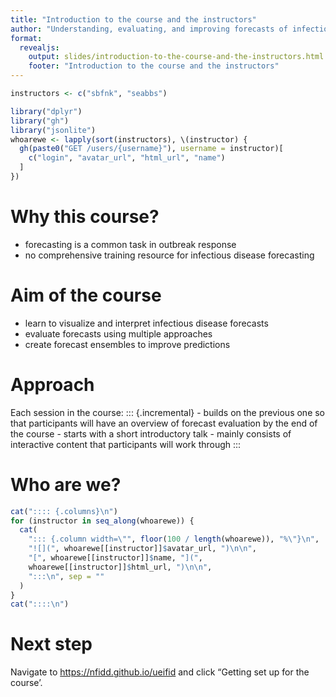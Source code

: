 ```yaml
---
title: "Introduction to the course and the instructors"
author: "Understanding, evaluating, and improving forecasts of infectious disease burden"
format:
  revealjs:
    output: slides/introduction-to-the-course-and-the-instructors.html
    footer: "Introduction to the course and the instructors"
---
```


```r
instructors <- c("sbfnk", "seabbs")
```

```r
library("dplyr")
library("gh")
library("jsonlite")
whoarewe <- lapply(sort(instructors), \(instructor) {
  gh(paste0("GET /users/{username}"), username = instructor)[
    c("login", "avatar_url", "html_url", "name")
  ]
})
```

# Why this course?

::: {.incremental}
- forecasting is a common task in outbreak response
- no comprehensive training resource for infectious disease forecasting
:::

# Aim of the course

::: {.incremental}
- learn to visualize and interpret infectious disease forecasts
- evaluate forecasts using multiple approaches
- create forecast ensembles to improve predictions
:::

# Approach

Each session in the course:
::: {.incremental}
- builds on the previous one so that participants will have an overview of forecast evaluation by the end of the course
- starts with a short introductory talk
- mainly consists of interactive content that participants will work through
:::

# Who are we?

```r
cat(":::: {.columns}\n")
for (instructor in seq_along(whoarewe)) {
  cat(
    "::: {.column width=\"", floor(100 / length(whoarewe)), "%\"}\n",
    "![](", whoarewe[[instructor]]$avatar_url, ")\n\n",
    "[", whoarewe[[instructor]]$name, "](",
    whoarewe[[instructor]]$html_url, ")\n\n",
    ":::\n", sep = ""
  )
}
cat("::::\n")
```

# Next step

Navigate to <https://nfidd.github.io/ueifid> and click "Getting set up for the course'.
